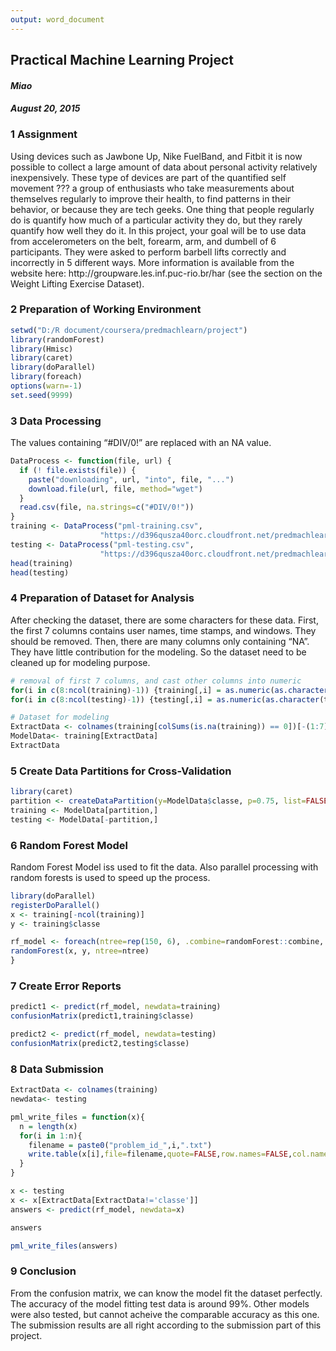 ```yaml
---
output: word_document
---
```

## **Practical Machine Learning Project** 
#### *Miao*
#### *August 20, 2015*


### **1 Assignment**
Using devices such as Jawbone Up, Nike FuelBand, and Fitbit it is now possible to collect a large amount of data about personal activity relatively inexpensively. These type of devices are part of the quantified self movement ??? a group of enthusiasts who take measurements about themselves regularly to improve their health, to find patterns in their behavior, or because they are tech geeks. One thing that people regularly do is quantify how much of a particular activity they do, but they rarely quantify how well they do it. In this project, your goal will be to use data from accelerometers on the belt, forearm, arm, and dumbell of 6 participants. They were asked to perform barbell lifts correctly and incorrectly in 5 different ways. More information is available from the website here: http://groupware.les.inf.puc-rio.br/har (see the section on the Weight Lifting Exercise Dataset). 

### **2 Preparation of Working Environment**

```r
setwd("D:/R document/coursera/predmachlearn/project")
library(randomForest)
library(Hmisc)
library(caret)
library(doParallel)
library(foreach)
options(warn=-1)
set.seed(9999)
```

### **3 Data Processing**
The values containing "#DIV/0!" are replaced with an NA value.
```r
DataProcess <- function(file, url) {
  if (! file.exists(file)) {
    paste("downloading", url, "into", file, "...")
    download.file(url, file, method="wget")
  }
  read.csv(file, na.strings=c("#DIV/0!"))
}
training <- DataProcess("pml-training.csv",
                    "https://d396qusza40orc.cloudfront.net/predmachlearn/pml-training.csv")
testing <- DataProcess("pml-testing.csv",
                    "https://d396qusza40orc.cloudfront.net/predmachlearn/pml-testing.csv")
head(training)
head(testing)
```

### **4 Preparation of Dataset for Analysis**
After checking the dataset, there are some characters for these data. First, the first 7 columns contains user names, time stamps, and windows. They should be removed. Then, there are many columns only containing "NA". They have little contribution for the modeling. So the dataset need to be cleaned up for modeling purpose.

```r
# removal of first 7 columns, and cast other columns into numeric
for(i in c(8:ncol(training)-1)) {training[,i] = as.numeric(as.character(training[,i]))}
for(i in c(8:ncol(testing)-1)) {testing[,i] = as.numeric(as.character(testing[,i]))}
```

```r
# Dataset for modeling
ExtractData <- colnames(training[colSums(is.na(training)) == 0])[-(1:7)]
ModelData<- training[ExtractData]
ExtractData
```

### **5 Create Data Partitions for Cross-Validation**

```r
library(caret)
partition <- createDataPartition(y=ModelData$classe, p=0.75, list=FALSE )
training <- ModelData[partition,]
testing <- ModelData[-partition,]
```

### **6 Random Forest Model**

Random Forest Model iss used to fit the data. Also parallel processing with random forests is used to speed up the process. 

```r
library(doParallel)
registerDoParallel()
x <- training[-ncol(training)]
y <- training$classe

rf_model <- foreach(ntree=rep(150, 6), .combine=randomForest::combine, .packages='randomForest') %dopar% {
randomForest(x, y, ntree=ntree) 
}
```

### **7 Create Error Reports**
```r
predict1 <- predict(rf_model, newdata=training)
confusionMatrix(predict1,training$classe)

predict2 <- predict(rf_model, newdata=testing)
confusionMatrix(predict2,testing$classe)
```

### **8 Data Submission**

```r
ExtractData <- colnames(training)
newdata<- testing

pml_write_files = function(x){
  n = length(x)
  for(i in 1:n){
    filename = paste0("problem_id_",i,".txt")
    write.table(x[i],file=filename,quote=FALSE,row.names=FALSE,col.names=FALSE)
  }
}

x <- testing
x <- x[ExtractData[ExtractData!='classe']]
answers <- predict(rf_model, newdata=x)

answers

pml_write_files(answers)
```

### **9 Conclusion**

From the confusion matrix, we can know the model fit the dataset perfectly. The accuracy of the model fitting test data is around 99%. Other models were also tested, but cannot acheive the comparable accuracy as this one. The submission results are all right according to the submission part of this project.
